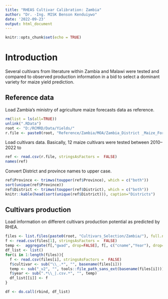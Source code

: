 ```yaml
---
title: "RHEAS Cultivar Calibration: Zambia"
author: "Dr. -Ing. MISK Benson Kenduiywo"
date: '2022-09-23'
output: html_document
---
```


```r
knitr::opts_chunk$set(echo = TRUE)
```

# Introduction

Several cultivars from literature within Zambia and Malawi were tested and compared to observed production information in a bid to select a dominant variety for maize yield prediction.


## Reference data

Load Zambia's ministry of agriculture maize forecasts data as reference.

```r
rm(list = ls(all=TRUE))
unlink(".RData")
root <- "D:/RCMRD/Data/Yields/"
r.file <- paste0(root, "Reference/Zambia/MOA/Zambia_District _Maize_Forecasting_2011_2022.csv")
```

Load cultivars data. Basically, 12 maize cultivars were tested between 2010--2022 to 

```r
ref <- read.csv(r.file, stringsAsFactors =  FALSE)
names(ref)
```

Convert District and province names to upper case.

```r
ref$Province <- trimws(toupper(ref$Province), which = c("both"))
sort(unique(ref$Province))
ref$District <- trimws(toupper(ref$District), which = c("both"))
knitr::kable(head(sort(unique(ref$District))), caption="Districts")
```


## Cultivars production

Load information on different cultivars production potential as predicted by RHEA.

```r
files <- list.files(paste0(root, "Cultivars_Selection/Zambia/"), full.names = T)
f <- read.csv(files[1], stringsAsFactors =  FALSE)
temp <-  aggregate(f[,"gwad", drop=FALSE], f[, c("cname","Year"), drop=FALSE], mean, na.rm=TRUE)
df_list <- list()
for(i in 1:length(files)){
  f <- read.csv(files[i], stringsAsFactors =  FALSE)
  f$cultivar <- sub("\\_.*", "", basename(files[i]))
  temp <- sub("_v2", "", tools::file_path_sans_ext(basename(files[i])))
  f$year <- sub(".*\\_|.csv.*", "", temp)
  df_list[[i]] <- f
}

df <- do.call(rbind, df_list)

```

